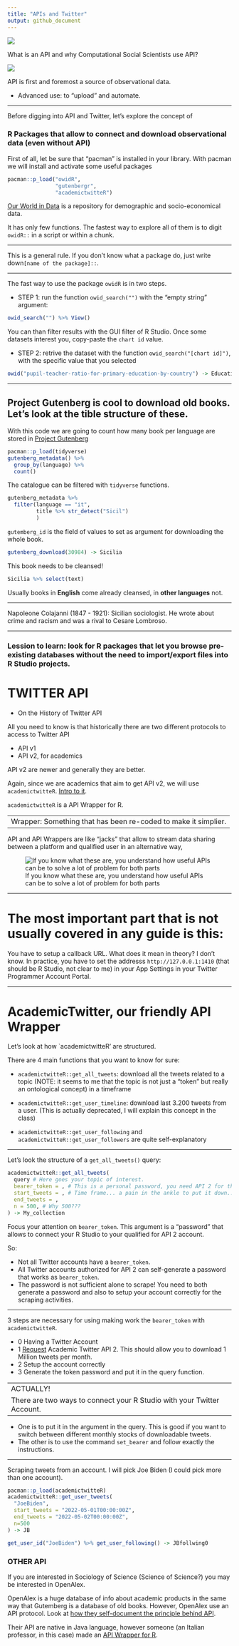 ```yaml
---
title: "APIs and Twitter"
output: github_document
---
```


![](API0.png)

What is an API and why Computational Social Scientists use API?

![](API1.png)

API is first and foremost a source of observational data.

- Advanced use: to "upload" and automate.

---

Before digging into API and Twitter, let's explore the concept of

### R Packages that allow to connect and download observational data (even without API)

First of all, let be sure that "pacman" is installed in your library.
With pacman we will install and activate some useful packages

```r
pacman::p_load("owidR",
               "gutenbergr",
               "academictwitteR")
```

[Our World in Data](https://ourworldindata.org/) is a repository for demographic and socio-economical data.

It has only few functions. The fastest way to explore all of them is to digit `owidR::` in a script or within a chunk.

---

This is a general rule. If you don't know what a package do, just write down`[name of the package]::`.

---

The fast way to use the package `owidR` is in two steps.

- STEP 1: run the function `owid_search("")` with the "empty string" argument:
```r
owid_search("") %>% View()
```

You can than filter results with the GUI filter of R Studio.
Once some datasets interest you, copy-paste the `chart id` value.

- STEP 2: retrive the dataset with the function `owid_search("[chart id]")`, with the specific value that you selected 


```r
owid("pupil-teacher-ratio-for-primary-education-by-country") -> Education
```

---

## Project Gutenberg is cool to download old books. Let's look at the tible structure of these.


With this code we are going to count how many book per language are stored in [Project Gutenberg](https://www.gutenberg.org/)

```r
pacman::p_load(tidyverse)
gutenberg_metadata() %>%
  group_by(language) %>%
  count()
```

The catalogue can be filtered with `tidyverse` functions.

```r
gutenberg_metadata %>%
  filter(language == "it",
         title %>% str_detect("Sicil")
         )
```

`gutemberg_id` is the field of values to set as argument for downloading the whole book.

```r
gutenberg_download(30984) -> Sicilia
```

This book needs to be cleansed!

```r
Sicilia %>% select(text)
```

Usually books in **English** come already cleansed, in **other languages** not.

---

Napoleone Colajanni (1847 - 1921): Sicilian sociologist.
He wrote about crime and racism and was a rival to Cesare Lombroso.

---

### Lession to learn: look for R packages that let you browse pre-existing databases without the need to import/export files into R Studio projects.

# TWITTER API

- On the History of Twitter API

All you need to know is that historically there are two different protocols to access to Twitter API

- API v1
- API v2, for academics

API v2 are newer and generally they are better. 

Again, since we are academics that aim to get API v2, we will use `academictwitteR`. [Intro to it](https://cran.r-project.org/web/packages/academictwitteR/vignettes/academictwitteR-intro.html).

`academictwitteR` is a API Wrapper for R.

---
Wrapper: Something that has been re-coded to make it simplier.
---

API and API Wrappers are like "jacks" that allow to stream data sharing between a platform and qualified user in an alternative way,

![If you know what these are, you understand how useful APIs can be to solve a lot of problem for both parts](powerlines.jpg)

---

# The most important part that is not usually covered in any guide is this:

You have to setup a callback URL. What does it mean in theory? I don't know. In practice, you have to set the addresss `http://127.0.0.1:1410` (that should be R Studio, not clear to me) in your App Settings in your Twitter Programmer Account Portal.

---

# AcademicTwitter, our friendly API Wrapper

Let's look at how `academictwitteR' are structured.

There are 4 main functions that you want to know for sure:

- `academictwitteR::get_all_tweets`: download all the tweets related to a topic (NOTE: it seems to me that the topic is not just a "token" but really an ontological concept) in a timeframe

- `academictwitteR::get_user_timeline`: download last 3.200 tweets from a user. (This is actually deprecated, I will explain this concept in the class)

- `academictwitteR::get_user_following` and `academictwitteR::get_user_followers` are quite self-explanatory

---

Let's look the structure of a `get_all_tweets()` query:

```r
academictwitteR::get_all_tweets(
  query # Here goes your topic of interest. 
  bearer_token = , # This is a personal password, you need API 2 for this
  start_tweets = , # Time frame... a pain in the ankle to put it down...
  end_tweets = ,
  n = 500, # Why 500???
) -> My_collection

```

Focus your attention on `bearer_token`. This argument is a "password" that allows to connect your R Studio to your qualified for API 2 account.

So:

- Not all Twitter accounts have a `bearer_token`.
- All Twitter accounts authorized for API 2 can self-generate a password that works as `bearer_token`.
- The password is not sufficient alone to scrape! You need to both generate a password and also to setup your account correctly for the scraping activities.

---

3 steps are necessary for using making work the `bearer_token` with `academictwitteR`.

- 0 Having a Twitter Account
- 1 [Request](https://developer.twitter.com/en/portal/petition/essential/basic-info) Academic Twitter API 2. This should allow you to download 1 Million tweets per month.
- 2 Setup the account correctly
- 3 Generate the token password and put it in the query function.

---
ACTUALLY!
There are two ways to connect your R Studio with your Twitter Account. 
---

- One is to put it in the argument in the query. This is good if you want to switch between different monthly stocks of downloadable tweets.
- The other is to use the command `set_bearer` and follow exactly the instructions.

---

Scraping tweets from an account. I will pick Joe Biden (I could pick more than one account).

```r
pacman::p_load(academictwitteR)
academictwitteR::get_user_tweets(
  "JoeBiden",
  start_tweets = "2022-05-01T00:00:00Z",
  end_tweets = "2022-05-02T00:00:00Z",
  n=500
) -> JB
```

```r
get_user_id("JoeBiden") %>% get_user_following() -> JBfollwing0
```
### OTHER API

If you are interested in Sociology of Science (Science of Science?) you may be interested in OpenAlex.

OpenAlex is a huge database of info about academic products in the same way that Gutemberg is a database of old books. However, OpenAlex use an API protocol. Look at [how they self-document the principle behind API](https://docs.openalex.org/api).

Their API are native in Java language, however someone (an Italian professor, in this case) made an [API Wrapper for R](https://github.com/massimoaria/openalexR).